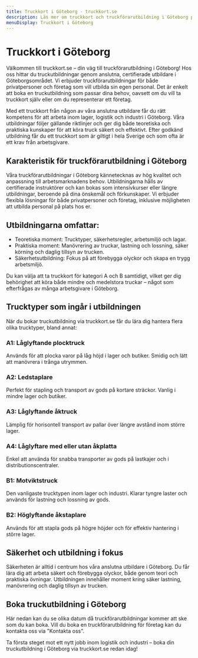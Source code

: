 ```yaml
---
title: Truckkort i Göteborg - truckkort.se
description: Läs mer om truckkort och truckförarutbildning i Göteborg på truckkort.se
menuDisplay: Truckkort i Göteborg
---
```


# Truckkort i Göteborg

Välkommen till truckkort.se – din väg till truckförarutbildning i Göteborg! Hos oss hittar du truckutbildningar genom anslutna, certifierade utbildare i Göteborgsområdet. Vi erbjuder truckförarutbildningar för både privatpersoner och företag som vill utbilda sin egen personal. Det är enkelt att boka en truckutbildning som passar dina behov, oavsett om du vill ta truckkort själv eller om du representerar ett företag.

Med ett truckkort från någon av våra anslutna utbildare får du rätt kompetens för att arbeta inom lager, logistik och industri i Göteborg. Våra utbildningar följer gällande riktlinjer och ger dig både teoretiska och praktiska kunskaper för att köra truck säkert och effektivt. Efter godkänd utbildning får du ett truckkort som är giltigt i hela Sverige och som ofta är ett krav från arbetsgivare.

## Karakteristik för truckförarutbildning i Göteborg

Våra truckförarutbildningar i Göteborg kännetecknas av hög kvalitet och anpassning till arbetsmarknadens behov. Utbildningarna hålls av certifierade instruktörer och kan bokas som intensivkurser eller längre utbildningar, beroende på dina önskemål och förkunskaper. Vi erbjuder flexibla lösningar för både privatpersoner och företag, inklusive möjligheten att utbilda personal på plats hos er.

## Utbildningarna omfattar:

- Teoretiska moment: Trucktyper, säkerhetsregler, arbetsmiljö och lagar.
- Praktiska moment: Manövrering av truckar, lastning och lossning, säker körning och daglig tillsyn av trucken.
- Säkerhetsutbildning: Fokus på att förebygga olyckor och skapa en trygg arbetsmiljö.

Du kan välja att ta truckkort för kategori A och B samtidigt, vilket ger dig behörighet att köra både mindre och medelstora truckar – något som efterfrågas av många arbetsgivare i Göteborg.

## Trucktyper som ingår i utbildningen

När du bokar truckutbildning via truckkort.se får du lära dig hantera flera olika trucktyper, bland annat:

### A1: Låglyftande plocktruck

Används för att plocka varor på låg höjd i lager och butiker. Smidig och lätt att manövrera i trånga utrymmen.

### A2: Ledstaplare

Perfekt för stapling och transport av gods på kortare sträckor. Vanlig i mindre lager och butiker.

### A3: Låglyftande åktruck

Lämplig för horisontell transport av pallar över längre avstånd inom större lager.

### A4: Låglyftare med eller utan åkplatta

Enkel att använda för snabba transporter av gods på lastkajer och i distributionscentraler.

### B1: Motviktstruck

Den vanligaste trucktypen inom lager och industri. Klarar tyngre laster och används för lastning och lossning av gods.

### B2: Höglyftande åkstaplare

Används för att stapla gods på högre höjder och för effektiv hantering i större lager.

## Säkerhet och utbildning i fokus

Säkerheten är alltid i centrum hos våra anslutna utbildare i Göteborg. Du får lära dig att arbeta säkert och förebygga olyckor, både genom teori och praktiska övningar. Utbildningen innehåller moment kring säker lastning, manövrering och daglig tillsyn av trucken.

## Boka truckutbildning i Göteborg

Här nedan kan du se olika datum då truckförarutbildningar kommer att ske som du kan boka. Vill du boka en truckförarutbildning för företag kan du kontakta oss via "Kontakta oss". 

Ta första steget mot ett nytt jobb inom logistik och industri – boka din truckutbildning i Göteborg via truckkort.se redan idag!

<ForkliftCourses city="goteborg" />